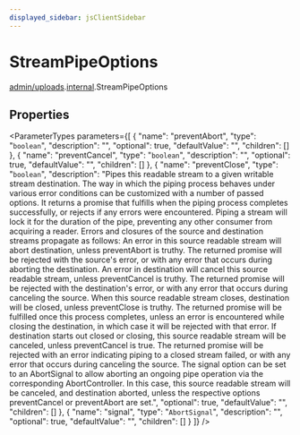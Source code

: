 ```yaml
---
displayed_sidebar: jsClientSidebar
---
```



# StreamPipeOptions

[admin/uploads](../../modules/admin_uploads.mdx).[internal](../../admin_uploads/modules/admin_uploads.internal.mdx).StreamPipeOptions

## Properties

<ParameterTypes parameters={[
  {
    "name": "preventAbort",
    "type": "`boolean`",
    "description": "",
    "optional": true,
    "defaultValue": "",
    "children": []
  },
  {
    "name": "preventCancel",
    "type": "`boolean`",
    "description": "",
    "optional": true,
    "defaultValue": "",
    "children": []
  },
  {
    "name": "preventClose",
    "type": "`boolean`",
    "description": "Pipes this readable stream to a given writable stream destination. The way in which the piping process behaves under various error conditions can be customized with a number of passed options. It returns a promise that fulfills when the piping process completes successfully, or rejects if any errors were encountered. Piping a stream will lock it for the duration of the pipe, preventing any other consumer from acquiring a reader. Errors and closures of the source and destination streams propagate as follows: An error in this source readable stream will abort destination, unless preventAbort is truthy. The returned promise will be rejected with the source's error, or with any error that occurs during aborting the destination. An error in destination will cancel this source readable stream, unless preventCancel is truthy. The returned promise will be rejected with the destination's error, or with any error that occurs during canceling the source. When this source readable stream closes, destination will be closed, unless preventClose is truthy. The returned promise will be fulfilled once this process completes, unless an error is encountered while closing the destination, in which case it will be rejected with that error. If destination starts out closed or closing, this source readable stream will be canceled, unless preventCancel is true. The returned promise will be rejected with an error indicating piping to a closed stream failed, or with any error that occurs during canceling the source. The signal option can be set to an AbortSignal to allow aborting an ongoing pipe operation via the corresponding AbortController. In this case, this source readable stream will be canceled, and destination aborted, unless the respective options preventCancel or preventAbort are set.",
    "optional": true,
    "defaultValue": "",
    "children": []
  },
  {
    "name": "signal",
    "type": "`AbortSignal`",
    "description": "",
    "optional": true,
    "defaultValue": "",
    "children": []
  }
]} />

